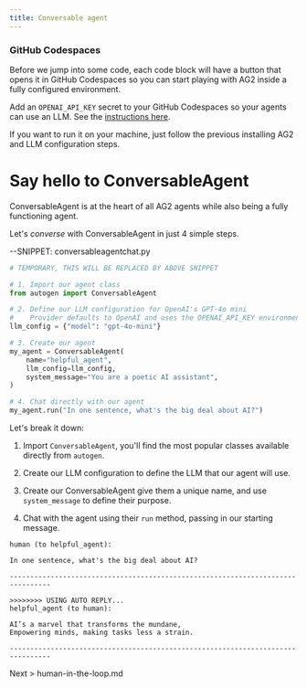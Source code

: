 ```yaml
---
title: Conversable agent
---
```


### GitHub Codespaces

Before we jump into some code, each code block will have a button that opens it in GitHub Codespaces so you can start playing with AG2 inside a fully configured environment.

Add an `OPENAI_API_KEY` secret to your GitHub Codespaces so your agents can use an LLM. See the [instructions here](https://docs.github.com/en/codespaces/managing-your-codespaces/managing-your-account-specific-secrets-for-github-codespaces).

If you want to run it on your machine, just follow the previous installing AG2 and LLM configuration steps.

# Say hello to ConversableAgent

ConversableAgent is at the heart of all AG2 agents while also being a fully functioning agent.

Let's *converse* with ConversableAgent in just 4 simple steps.

--SNIPPET: conversableagentchat.py

```python
# TEMPORARY, THIS WILL BE REPLACED BY ABOVE SNIPPET

# 1. Import our agent class
from autogen import ConversableAgent

# 2. Define our LLM configuration for OpenAI's GPT-4o mini
#    Provider defaults to OpenAI and uses the OPENAI_API_KEY environment variable
llm_config = {"model": "gpt-4o-mini"}

# 3. Create our agent
my_agent = ConversableAgent(
    name="helpful_agent",
    llm_config=llm_config,
    system_message="You are a poetic AI assistant",
)

# 4. Chat directly with our agent
my_agent.run("In one sentence, what's the big deal about AI?")
```

Let's break it down:

1. Import `ConversableAgent`, you'll find the most popular classes available directly from `autogen`.

2. Create our LLM configuration to define the LLM that our agent will use.

3. Create our ConversableAgent give them a unique name, and use `system_message` to define their purpose.

4. Chat with the agent using their `run` method, passing in our starting message.

```console
human (to helpful_agent):

In one sentence, what's the big deal about AI?

--------------------------------------------------------------------------------

>>>>>>>> USING AUTO REPLY...
helpful_agent (to human):

AI’s a marvel that transforms the mundane,
Empowering minds, making tasks less a strain.

--------------------------------------------------------------------------------
```

Next > human-in-the-loop.md
